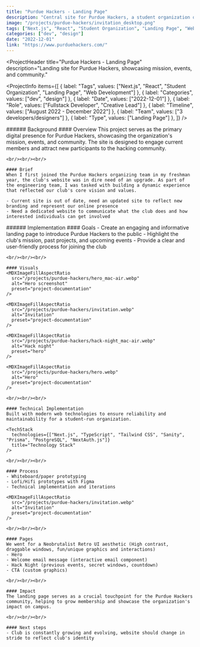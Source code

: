 ```yaml
---
title: "Purdue Hackers - Landing Page"
description: "Central site for Purdue Hackers, a student organization of more than 1000 members who build & ship kick-ass creative projects."
image: "/projects/purdue-hackers/invitation_desktop.png"
tags: ["Next.js", "React", "Student Organization", "Landing Page", "Web Development"]
categories: ["dev", "design"]
date: "2022-12-01"
link: "https://www.purduehackers.com/"
---
```


<ProjectHeader
  title="Purdue Hackers - Landing Page"
  description="Landing site for Purdue Hackers, showcasing mission, events, and community."
>
  <ProjectInfo
    items={[
      { label: "Tags", values: ["Next.js", "React", "Student Organization", "Landing Page", "Web Development"] },
      { label: "Categories", values: ["dev", "design"] },
      { label: "Date", values: ["2022-12-01"] },
      { label: "Role", values: ["Fullstack Developer", "Creative Lead"] },
      { label: "Timeline", values: ["August 2022 - December 2022"] },
      { label: "Team", values: ["3 developers/designers"] },
      { label: "Type", values: ["Landing Page"] },
    ]}
  />
</ProjectHeader>

<SplitSection>
  <SectionColumn size={4}>
    ###### Background
  </SectionColumn>
  <SectionColumn size={12}>
    #### Overview
    This project serves as the primary digital presence for Purdue Hackers, showcasing the organization's mission, events, and community. The site is designed to engage current members and attract new participants to the hacking community.

    <br/><br/><br/>

    #### Brief
    When I first joined the Purdue Hackers organizing team in my freshman year, the club's website was in dire need of an upgrade. As part of the engineering team, I was tasked with building a dynamic experience that reflected our club's core vision and values.

    - Current site is out of date, need an updated site to reflect new branding and represent our online presence
    - Need a dedicated website to communicate what the club does and how interested individuals can get involved
  </SectionColumn>
  <SectionColumn size={2}>
  </SectionColumn>
</SplitSection>

<SplitSection>
  <SectionColumn size={4}>
    ###### Implementation
  </SectionColumn>
  <SectionColumn size={12}>
    #### Goals
    - Create an engaging and informative landing page to introduce Purdue Hackers to the public
    - Highlight the club's mission, past projects, and upcoming events
    - Provide a clear and user-friendly process for joining the club

    <br/><br/><br/>

    #### Visuals
    <MDXImageFillAspectRatio 
      src="/projects/purdue-hackers/hero_mac-air.webp" 
      alt="Hero screenshot" 
      preset="project-documentation"
    />

    <MDXImageFillAspectRatio 
      src="/projects/purdue-hackers/invitation.webp" 
      alt="Invitation" 
      preset="project-documentation"
    />

    <MDXImageFillAspectRatio 
      src="/projects/purdue-hackers/hack-night_mac-air.webp" 
      alt="Hack night" 
      preset="hero"
    />

    <MDXImageFillAspectRatio 
      src="/projects/purdue-hackers/hero.webp" 
      alt="Hero" 
      preset="project-documentation"
    />

    <br/><br/><br/>

    #### Technical Implementation
    Built with modern web technologies to ensure reliability and maintainability for a student-run organization.

    <TechStack 
      technologies={["Next.js", "TypeScript", "Tailwind CSS", "Sanity", "Prisma", "PostgreSQL", "NextAuth.js"]}
      title="Technology Stack"
    />

    <br/><br/><br/>

    #### Process
    - Whiteboard/paper prototyping
    - Lofi/Hifi prototypes with Figma
    - Technical implementation and iterations

    <MDXImageFillAspectRatio 
      src="/projects/purdue-hackers/invitation.webp" 
      alt="Invitation" 
      preset="project-documentation"
    />

    <br/><br/><br/>

    #### Pages
    We went for a Neobrutalist Retro UI aesthetic (High contrast, draggable windows, fun/unique graphics and interactions)
    - Hero 
    - Welcome email message (interactive email component)
    - Hack Night (previous events, secret windows, countdown)
    - CTA (custom graphics)

    <br/><br/><br/>

    #### Impact
    The landing page serves as a crucial touchpoint for the Purdue Hackers community, helping to grow membership and showcase the organization's impact on campus.

    <br/><br/><br/>

    #### Next steps
    - Club is constantly growing and evolving, website should change in stride to reflect club's identity
  </SectionColumn>
  <SectionColumn size={2}>
  </SectionColumn>
</SplitSection>